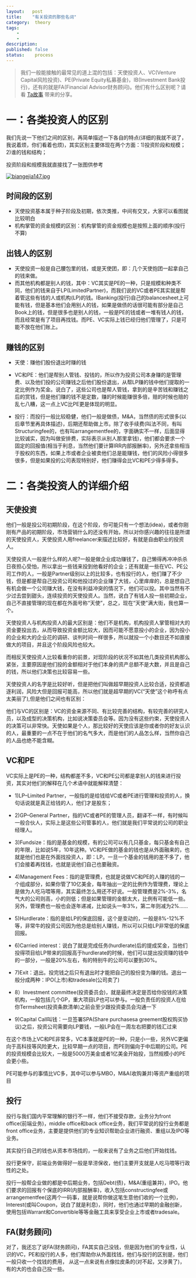 ```yaml
---
layout:   post
title:    "有关投资的那些名词"
category:  theory
tags:     
    -  
    -   
description: 
published: false
status:    process
---
```


> 我们一般能接触的最常见的道上混的包括：天使投资人、VC(Venture Capital风险投资)、PE(Private Equity私募基金)，IB(Investment Bank投行)，还有的就是FA(Financial Advisor财务顾问)。他们有什么区别呢？请看 [Ta故事](http://biangejia.com/archives/6335) 带来的分享。

# 一：各类投资人的区别

我们先说一下他们之间的区别，再简单描述一下各自的特点(详细的我就不说了，我说着烦，你们看着也烦)，其实区别主要体现在两个方面：1)投资阶段和规模；2)谁的钱和结构；

投资阶段和规模我就直接找了一张图供参考


[![biangejia147.jpg](/finance/assets/img/2016-04-29-有关投资的那些名词/biangejia147.jpg)](/finance/assets/img/2016-04-29-有关投资的那些名词/biangejia147.jpg)

## 时间段的区别

- 天使投资基本属于种子阶段及初期，依次类推，中间有交叉，大家可以看图就比较明白
- 机构掌管的资金规模的区别：机构掌管的资金规模也是按照上面的顺序(投行不算)

## 出钱人的区别

- 天使投资一般是自己腰包里的钱，或是天使团，即：几个天使抱团一起拿自己的钱来做。
- 而其他机构都是别人的钱，其中：VC其实是PE的一种，只是规模和种类不同，他们的钱来自于LP(LimitedPartner)，而我们说的VC或者PE其实就是帮着管这些有钱的人或机构(LP)的钱。IBanking(投行)自己的balancesheet上可能有钱，但是基本他们会用别人的钱，如果是做债的话很可能有部分是自己Book上的钱，但是很多也是别人的钱，一般是PE的钱或者一堆有钱人的钱，而且经常是有了项目再找钱。而PE、VC实际上钱已经归他们管理了，只是可能不放在他们账上。

## 赚钱的区别

- 天使：赚他们股份退出时赚的钱

- VC和PE：他们是帮别人管钱、投钱的，所以作为投资公司本身赚的是管理费、以及他们投的公司赚钱之后他们股份退出，从帮LP赚的钱中他们提取的一定比例作为奖金。说白了，这些公司也是帮人管钱，拿到的是辛苦钱和赚钱之后的赏钱，但是他们赚的钱不是定数，赚的时候能赚很多倍，赔的时候也赔的乱七八糟，这一点上VC比PE更是体现的明显。

- 投行：而投行一般比较稳健，他们一般是做债，M&A，当然债的形式很多(以后章节里再具体描述)，后期还帮助做上市。除了收手续费(叫法不同，有叫Structuringfee的，也有叫arrangementfee的，字面确实不一样，后面显得比较诚实，因为叫做安排费，实际表示从别人那里拿钱)，他们都会要求一个固定的回报值(相当于利息，当然他们要计算IRR内部报酬率)，另外还拿些相当于股权的东西，如果上市或者企业被卖他们总是能赚钱，他们的风险小得很多很多，但是如果投的公司表现特别好，他们赚得会比VC和PE少得多得多。

# 二：各类投资人的详细介绍


## 天使投资

他们一般是投公司初期阶段，在这个阶段，你可能只有一个想法(idea)，或者你刚刚有产品的初期阶段，市场营销什么的还没有开始，所以对你感兴趣的往往是所谓的天使投资人，天使投资人用freelancer来描述比较好，有就是自由职业的投资人。

天使投资人一般是什么样的人呢?一般是做企业成功赚钱了，自己懒得再冲冲杀杀日夜担心受怕，所以拿出一些钱来投到他看好的企业；还有就是一些在VC、PE公司工作的人，一般是Partner级别以上的比较多，也有投行的人，他们赚了不少钱，但是都是帮自己投资公司和他投过的企业赚了大钱，心里痒痒的，总是想自己有机会做一个公司赚大钱，在没有利益冲突的情况下，他们可以投。其中当然有不少过去尝到甜头，连续投资的天使投资人。当然，说白了有钱人投一些初期企业，自己不直接管理的现在都在外面号称“天使”，总之，现在“天使”满大街，我也算一个。

天使投资人与机构投资人的最大区别是：他们不是机构，机构投资人掌管相对大的资金要投出去，从而导致投资金额比较大，因而可能不愿意投小的企业，因为投小的企业和大的企业花的调研、谈判时间一样很多，所以就投一个小数目还不如直接做大的项目，并且这个阶段风险也较大。

而相反天使投资人比较看重你的前景，对现阶段的状况不如其他几类投资机构那么紧张，主要原因是他们投的金额相对于他们本身的资产总额不是大数，并且是自己的钱，所以他们决策也比较容易一些。

天使投资人的名字是比较好听，但是把他们叫做超早期投资人比较合适，投资都追逐利润，风险大但是回报可能高，所以他们就是超早期的VC(“天使”这个称呼有点太美丽了),但是他们之间也有区别：

他们与VC的区别是：VC的资金来源不同、有比较完善的结构，有较完善的研究人员，以及成型的决策机构，比如说决策委员会等。因为没有这些约束，天使投资人的决策可以非常快。天使如果是个人，那比较好的天使应该是你或者你的好友认识的人，最重要的一点不在于他们的名气多大，而是他们的人品怎么样，当然你自己的人品也绝不能含糊。

## VC和PE

VC实际上是PE的一种，结构都差不多，VC和PE公司都是拿别人的钱来进行投资，其实对他们的解释在几个术语中就能解释清楚：

- 1)LP–Limited Partner，一般指的是给钱给VC或者PE进行管理和投资的人，换句话说就是真正给钱的人，他们才是股东；

- 2)GP–General Partner，指的VC或者PE的管理人员，翻译不一样，有时候叫一般合伙人，实际上是这些公司管事的人，他们就是我们平常说的公司的职业经理人。

- 3)Fundsize：指的是基金的规模，有的公司可以有几只基金，每只基金有自己的年限，比如说5年，10年这种。VC和PE做的基金的钱也是从外面融来的，也就是他们也是在外面找投资人，即：LP。一旦一个基金的钱用的差不多了，他们会接着再找钱，也就是说他们自己也要融资。

- 4)Management Fees：指的是管理费，也就是说做VC和PE的人赚的钱的一个组成部分，如果你管了10亿美金，每年抽出一定的比例作为管理费，理论上是做为人吃马喂等用，其实最终怎么用还不好说。一般管理费是2%-3%，名气大的公司则高，小的则低；但是如果管理的金额太大，比例有可能低一些。另外，管理费也一般也会逐年递减，比如说头一年3%，第二年则减为2%……

- 5)Hurdlerate：指的是给LP的保底回报，这个是变动的，一般是8%-12%不等，非常牛的投资公司因为他总是给别人赚钱，所以可以只给LP非常低的保底回报。

- 6)Carried interest：说白了就是完成任务(hurdlerate)后的提成奖金，当他们投得项目给LP带来的回报高于hurdlerate的时候，他们可以提出投资赚的钱中的一部分，一般是20%左右，有的特别牛的公司可以要到30%。

- 7)Exit：退出。投完钱之后只有退出时才能把自己的股份变为赚的钱。退出一般分成两种：IPO(上市)和tradesale(公司卖了)

- 8）Investment committee(投资委员会)，就是最终决定是否给你投钱的决策机构，一般包括几个GP，重大项目LP也可以参与。一般负责任的投资人在给你Termsheet(投资条款清单)之前会至少跟投资委员会沟通一下

- 9)Capital Call叫钱：一旦签署SPA(Share purchasesa greement股权购买协议)之后，投资公司需要向LP要钱，一般LP会在一周左右把要的钱汇过来

在这个市场上VC和PE非常多，VC本事就是PE的一种，只是小一些，另外VC更偏向于高科技等风险更大，比较早期一点的项目，而PE则偏向于中后期的公司。PE的投资规模会比较大，一般是5000万美金或者1亿美金开始投，当然规模小的PE会更小些。

PE可能参与的事情比VC多，其中可以参与MBO，M&A(收购兼并)等资产重组的项目

## 投行

投行与我们国内平常理解的银行不一样，他们不接受存款，业务分为front office(前端业务)，middle office和back office业务，我们平常说的投行业务都是front office业务，主要是提供他们的专业知识帮助企业进行融资、重组以及IPO等业务。

其实投行自己的钱也从资本市场找的，一般来说有了业务之后他们开始找钱。

投行更保守，前端业务做得好一般是旱涝保收，他们主要开支就是人吃马喂等行政性的之处。

投行一般帮企业做的都是中后期业务，包括Debt(债)，M&A(重组兼并)，IPO。他们要求的回报有个保底的IRR(内部报酬率)，收入包括constructingfee或arrangementfee(这两个一码事，就是说帮你做这笔生意他们收的一个比例)，Interest(或叫Coupon，说白了就是利息)，同时，他们也通过早期的金融创新，使用包括Warrant和Convertible等等金融工具来享受企业上市或者tradesale。

## FA(财务顾问)

对了，我还忘了说FA(财务顾问)，FA其实自己没钱，但是因为他们的专业性，认识的VC，PE和投行的人多，他们帮助你从外面找钱，他们与投行的区别是，他们一般只收一个找钱的费用， 从这一点来说有点像拉皮条的(对不起，又涉黄了)，有的大的也会自己投一些。



